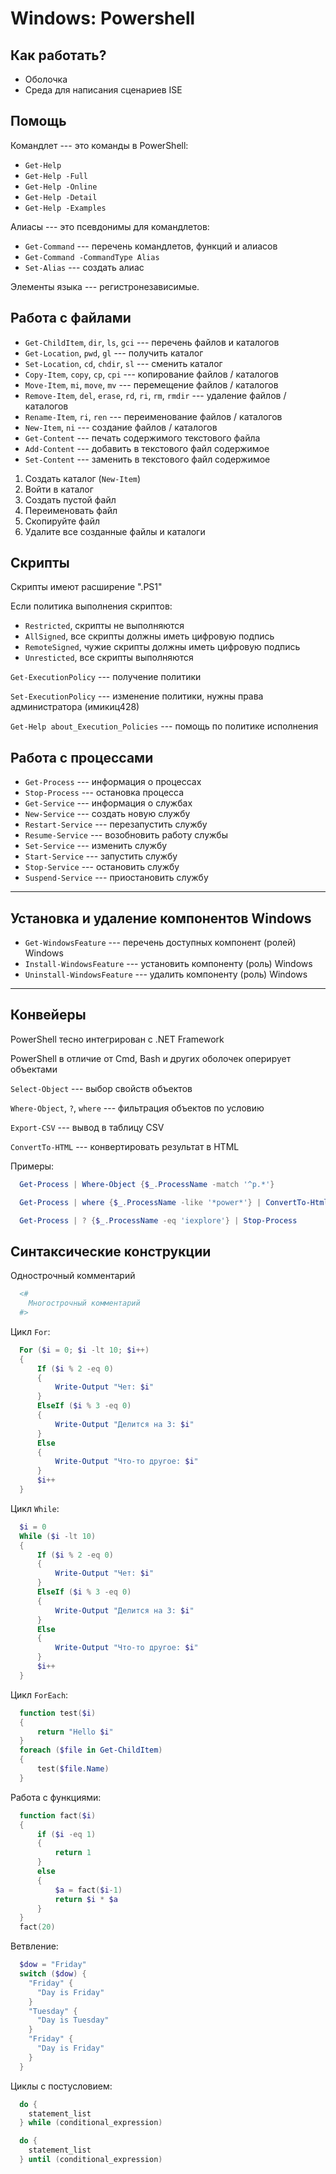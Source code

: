 # Windows: Powershell

## Как работать?

- Оболочка
- Среда для написания сценариев ISE

## Помощь

Командлет --- это команды в PowerShell:

- `Get-Help`
- `Get-Help -Full`
- `Get-Help -Online`
- `Get-Help -Detail`
- `Get-Help -Examples`

Алиасы --- это псевдонимы для командлетов:

- `Get-Command` --- перечень командлетов, функций и алиасов
- `Get-Command -CommandType Alias`
- `Set-Alias` --- создать алиас

Элементы языка --- регистронезависимые.

## Работа с файлами

- `Get-ChildItem`, `dir`, `ls`, `gci` --- перечень файлов и каталогов
- `Get-Location`, `pwd`, `gl` --- получить каталог
- `Set-Location`, `cd`, `chdir`, `sl` --- сменить каталог
- `Copy-Item`, `copy`, `cp`, `cpi` --- копирование файлов / каталогов
- `Move-Item`, `mi`, `move`, `mv` --- перемещение файлов / каталогов
- `Remove-Item`, `del`, `erase`, `rd`, `ri`, `rm`, `rmdir` --- удаление файлов / каталогов
- `Rename-Item`, `ri`, `ren` --- переименование файлов / каталогов
- `New-Item`, `ni` --- создание файлов / каталогов
- `Get-Content` --- печать содержимого текстового файла
- `Add-Content` --- добавить в текстового файл содержимое
- `Set-Content` --- заменить в текстового файл содержимое

1. Создать каталог (`New-Item`)
2. Войти в каталог
3. Создать пустой файл
4. Переименовать файл
5. Скопируйте файл
6. Удалите все созданные файлы и каталоги

## Скрипты

Скрипты имеют расширение ".PS1"

Если политика выполнения скриптов:

- `Restricted`, cкрипты не выполняются
- `AllSigned`, все скрипты должны иметь цифровую подпись
- `RemoteSigned`, чужие скрипты должны иметь цифровую подпись
- `Unresticted`, все скрипты выполняются

`Get-ExecutionPolicy` --- получение политики

`Set-ExecutionPolicy` --- изменение политики, нужны права администратора (имикиц428)

`Get-Help about_Execution_Policies` --- помощь по политике исполнения

## Работа с процессами

- `Get-Process` --- информация о процессах
- `Stop-Process` --- остановка процесса
- `Get-Service` --- информация о службах
- `New-Service` --- создать новую службу
- `Restart-Service` --- перезапустить службу
- `Resume-Service` --- возобновить работу службы
- `Set-Service` --- изменить службу
- `Start-Service` --- запустить службу
- `Stop-Service` --- остановить службу
- `Suspend-Service` --- приостановить службу

----------------------------------------
Установка и удаление компонентов Windows
----------------------------------------

- `Get-WindowsFeature` --- перечень доступных компонент (ролей) Windows
- `Install-WindowsFeature` --- установить компоненту (роль) Windows
- `Uninstall-WindowsFeature` --- удалить компоненту (роль) Windows

---------
Конвейеры
---------

PowerShell тесно интегрирован с .NET Framework

PowerShell в отличие от Cmd, Bash и других оболочек оперирует объектами

`Select-Object` --- выбор свойств объектов

`Where-Object`, `?`, `where` --- фильтрация объектов по условию

`Export-CSV` --- вывод в таблицу CSV

`ConvertTo-HTML` --- конвертировать результат в HTML

Примеры:

```powershell
  Get-Process | Where-Object {$_.ProcessName -match '^p.*'}
```

```powershell
  Get-Process | where {$_.ProcessName -like '*power*'} | ConvertTo-Html
```

```powershell
  Get-Process | ? {$_.ProcessName -eq 'iexplore'} | Stop-Process
```

## Синтаксические конструкции

Однострочный комментарий

```powershell
  <#
    Многострочный комментарий
  #>
```

Цикл `For`:

```powershell
  For ($i = 0; $i -lt 10; $i++)
  {
      If ($i % 2 -eq 0)
      {
          Write-Output "Чет: $i"
      }
      ElseIf ($i % 3 -eq 0)
      {
          Write-Output "Делится на 3: $i"
      }
      Else
      {
          Write-Output "Что-то другое: $i"
      }
      $i++
  }
```

Цикл `While`:

```powershell
  $i = 0
  While ($i -lt 10)
  {
      If ($i % 2 -eq 0)
      {
          Write-Output "Чет: $i"
      }
      ElseIf ($i % 3 -eq 0)
      {
          Write-Output "Делится на 3: $i"
      }
      Else
      {
          Write-Output "Что-то другое: $i"
      }
      $i++
  }
```

Цикл `ForEach`:

```powershell
  function test($i)
  {
      return "Hello $i"
  }
  foreach ($file in Get-ChildItem)
  {
      test($file.Name)
  }
```

Работа с функциями:

```powershell
  function fact($i)
  {
      if ($i -eq 1)
      {
          return 1
      }
      else
      {
          $a = fact($i-1)
          return $i * $a
      }
  }
  fact(20)
```

Ветвление:

```powershell
  $dow = "Friday"
  switch ($dow) {
    "Friday" {
      "Day is Friday"
    }
    "Tuesday" {
      "Day is Tuesday"
    }
    "Friday" {
      "Day is Friday"
    }
  }
```

Циклы с постусловием:

```powershell
  do {
    statement_list
  } while (conditional_expression)
```

```powershell
  do {
    statement_list
  } until (conditional_expression)
```
